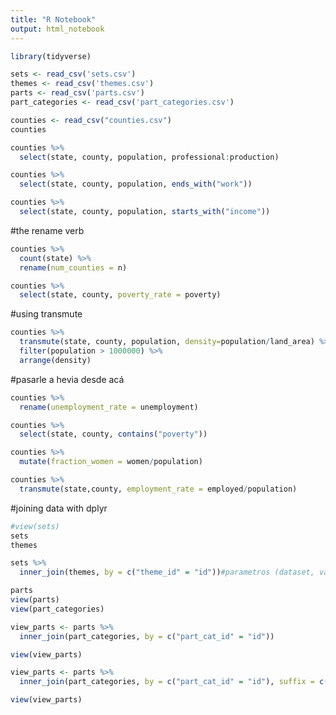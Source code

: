 ```yaml
---
title: "R Notebook"
output: html_notebook
---
```



```r
library(tidyverse)

sets <- read_csv('sets.csv')
themes <- read_csv('themes.csv')
parts <- read_csv('parts.csv')
part_categories <- read_csv('part_categories.csv')

```

```r
counties <- read_csv("counties.csv")
counties

counties %>%
  select(state, county, population, professional:production)

counties %>%
  select(state, county, population, ends_with("work"))

counties %>%
  select(state, county, population, starts_with("income"))
```

#the rename verb
```r
counties %>%
  count(state) %>%
  rename(num_counties = n)

counties %>%
  select(state, county, poverty_rate = poverty)
```

#using transmute
```r
counties %>%
  transmute(state, county, population, density=population/land_area) %>%
  filter(population > 1000000) %>%
  arrange(density)
```

#pasarle a hevia desde acá
```r
counties %>%
  rename(unemployment_rate = unemployment)

counties %>%
  select(state, county, contains("poverty"))
```

```r
counties %>%
  mutate(fraction_women = women/population)

counties %>%
  transmute(state,county, employment_rate = employed/population)
```

#joining data with dplyr
```r
#view(sets)
sets
themes
```

```r
sets %>%
  inner_join(themes, by = c("theme_id" = "id"))#parametros (dataset, variable de conexión (llave))
```

```r
parts
view(parts)
view(part_categories)

view_parts <- parts %>%
  inner_join(part_categories, by = c("part_cat_id" = "id"))

view(view_parts)

view_parts <- parts %>%
  inner_join(part_categories, by = c("part_cat_id" = "id"), suffix = c("_parts", "_parts_categories"))

view(view_parts)
             
```






